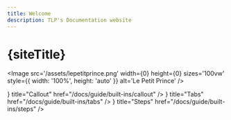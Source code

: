 ```yaml
---
title: Welcome
description: TLP's Documentation website
---
```


# {siteTitle}

<Image
  src='/assets/lepetitprince.png'
  width={0}
  height={0}
  sizes='100vw'
  style={{ width: '100%', height: 'auto' }}
  alt='Le Petit Prince'
/>

<Cards>
  <Card icon={<StarsIcon />} title="Callout" href="/docs/guide/built-ins/callout" />
  <Card icon={<LightningIcon />} title="Tabs" href="/docs/guide/built-ins/tabs" />
  <Card icon={<CardsIcon />} title="Steps" href="/docs/guide/built-ins/steps" />
</Cards>
